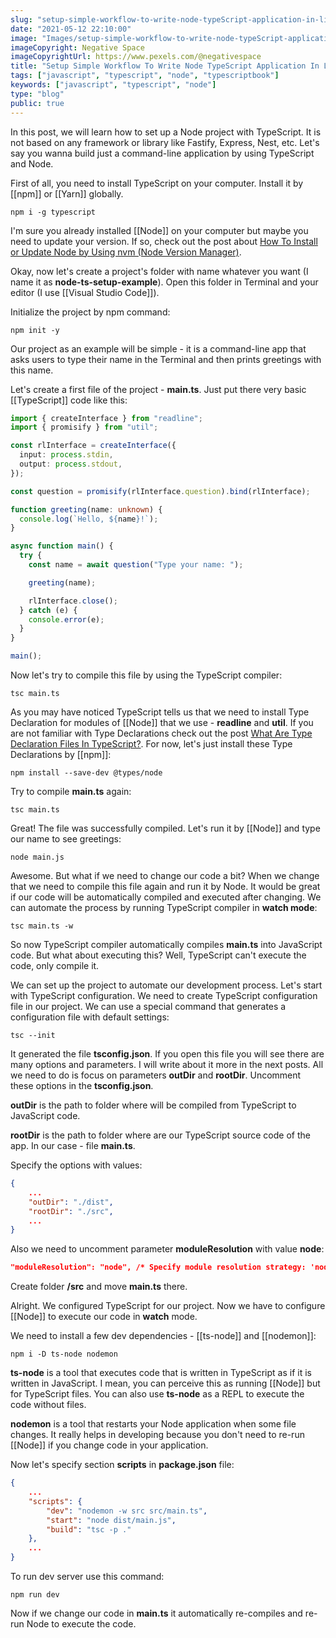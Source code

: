 ```yaml
---
slug: "setup-simple-workflow-to-write-node-typeScript-application-in-live-reload"
date: "2021-05-12 22:10:00"
image: "Images/setup-simple-workflow-to-write-node-typeScript-application-in-live-reload.png"
imageCopyright: Negative Space
imageCopyrightUrl: https://www.pexels.com/@negativespace
title: "Setup Simple Workflow To Write Node TypeScript Application In Live Reload (Nodemon, ts-node)"
tags: ["javascript", "typescript", "node", "typescriptbook"]
keywords: ["javascript", "typescript", "node"]
type: "blog"
public: true
---
```



In this post, we will learn how to set up a Node project with TypeScript. It is not based on any framework or library like Fastify, Express, Nest, etc. Let's say you wanna build just a command-line application by using TypeScript and Node.

<TsAnthologyBookBanner convertkitEndpoint={props.convertkitEndpoint} />

First of all, you need to install TypeScript on your computer. Install it by [[npm]] or [[Yarn]] globally.

```
npm i -g typescript
```

I'm sure you already installed [[Node]] on your computer but maybe you need to update your version. If so, check out the post about [How To Install or Update Node by Using nvm (Node Version Manager)](https://kowalevski.com/blog/article/how-to-install-or-update-node-by-using-nvm).

Okay, now let's create a project's folder with name whatever you want (I name it as **node-ts-setup-example**). Open this folder in Terminal and your editor (I use [[Visual Studio Code]]).

Initialize the project by npm command:

```
npm init -y
```

Our project as an example will be simple - it is a command-line app that asks users to type their name in the Terminal and then prints greetings with this name.

Let's create a first file of the project - **main.ts**. Just put there very basic [[TypeScript]] code like this:

```ts
import { createInterface } from "readline";
import { promisify } from "util";

const rlInterface = createInterface({
  input: process.stdin,
  output: process.stdout,
});

const question = promisify(rlInterface.question).bind(rlInterface);

function greeting(name: unknown) {
  console.log(`Hello, ${name}!`);
}

async function main() {
  try {
    const name = await question("Type your name: ");

    greeting(name);

    rlInterface.close();
  } catch (e) {
    console.error(e);
  }
}

main();
```

Now let's try to compile this file by using the TypeScript compiler:

```
tsc main.ts
```

As you may have noticed TypeScript tells us that we need to install Type Declaration for modules of [[Node]] that we use - **readline** and **util**. If you are not familiar with Type Declarations check out the post [What Are Type Declaration Files In TypeScript?](https://kowalevski.com/blog/article/what-are-type-declaration-files-in-typescript). For now, let's just install these Type Declarations by [[npm]]:

```
npm install --save-dev @types/node
```

Try to compile **main.ts** again:

```
tsc main.ts
```

Great! The file was successfully compiled. Let's run it by [[Node]] and type our name to see greetings:

```
node main.js
```

Awesome. But what if we need to change our code a bit? When we change that we need to compile this file again and run it by Node. It would be great if our code will be automatically compiled and executed after changing. We can automate the process by running TypeScript compiler in **watch mode**:

```
tsc main.ts -w
```

So now TypeScript compiler automatically compiles **main.ts** into JavaScript code. But what about executing this? Well, TypeScript can't execute the code, only compile it.

<SubscribingBlock convertkitEndpoint={props.convertkitEndpoint} />

We can set up the project to automate our development process. Let's start with TypeScript configuration. We need to create TypeScript configuration file in our project. We can use a special command that generates a configuration file with default settings:

```
tsc --init
```

It generated the file **tsconfig.json**. If you open this file you will see there are many options and parameters. I will write about it more in the next posts. All we need to do is focus on parameters **outDir** and **rootDir**. Uncomment these options in the **tsconfig.json**.

**outDir** is the path to folder where will be compiled from TypeScript to JavaScript code.

**rootDir** is the path to folder where are our TypeScript source code of the app. In our case - file **main.ts**.

Specify the options with values:

```json
{
	...
	"outDir": "./dist",
    "rootDir": "./src",
	...
}
```

Also we need to uncomment parameter **moduleResolution** with value **node**:

```json
"moduleResolution": "node", /* Specify module resolution strategy: 'node' (Node.js) or 'classic' (TypeScript pre-1.6). */
```

Create folder **/src** and move **main.ts** there.

Alright. We configured TypeScript for our project. Now we have to configure [[Node]] to execute our code in **watch** mode.

We need to install a few dev dependencies - [[ts-node]] and [[nodemon]]:

```
npm i -D ts-node nodemon
```

**ts-node** is a tool that executes code that is written in TypeScript as if it is written in JavaScript. I mean, you can perceive this as running [[Node]] but for TypeScript files. You can also use **ts-node** as a REPL to execute the code without files.

**nodemon** is a tool that restarts your Node application when some file changes. It really helps in developing because you don't need to re-run [[Node]] if you change code in your application.

Now let's specify section **scripts** in **package.json** file:

```json
{
	...
	"scripts": {
		"dev": "nodemon -w src src/main.ts",
		"start": "node dist/main.js",
		"build": "tsc -p ."
	},
	...
}
```

To run dev server use this command:

```
npm run dev
```

Now if we change our code in **main.ts** it automatically re-compiles and re-run Node to execute the code.
